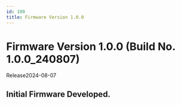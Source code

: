 ```yaml
---
id: 100
title: Firmware Version 1.0.0
---
```


# Firmware Version 1.0.0 (Build No. 1.0.0_240807)

Release<Separator/>2024-08-07

## Initial Firmware Developed.